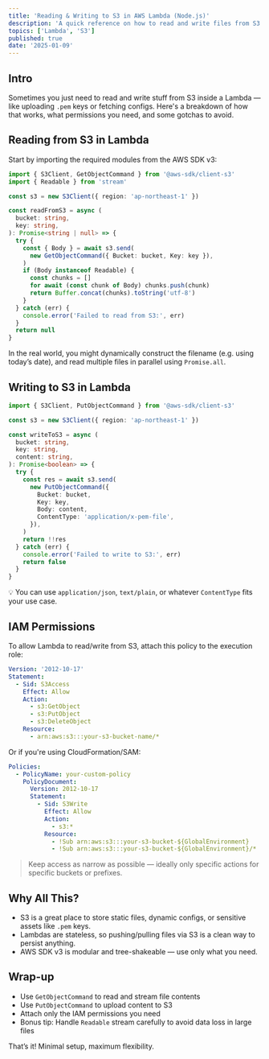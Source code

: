 ```yaml
---
title: 'Reading & Writing to S3 in AWS Lambda (Node.js)'
description: 'A quick reference on how to read and write files from S3 inside a Lambda function using the AWS SDK v3.'
topics: ['Lambda', 'S3']
published: true
date: '2025-01-09'
---
```


## Intro

Sometimes you just need to read and write stuff from S3 inside a Lambda — like uploading `.pem` keys or fetching configs. Here's a breakdown of how that works, what permissions you need, and some gotchas to avoid.

## Reading from S3 in Lambda

Start by importing the required modules from the AWS SDK v3:

```ts
import { S3Client, GetObjectCommand } from '@aws-sdk/client-s3'
import { Readable } from 'stream'

const s3 = new S3Client({ region: 'ap-northeast-1' })

const readFromS3 = async (
  bucket: string,
  key: string,
): Promise<string | null> => {
  try {
    const { Body } = await s3.send(
      new GetObjectCommand({ Bucket: bucket, Key: key }),
    )
    if (Body instanceof Readable) {
      const chunks = []
      for await (const chunk of Body) chunks.push(chunk)
      return Buffer.concat(chunks).toString('utf-8')
    }
  } catch (err) {
    console.error('Failed to read from S3:', err)
  }
  return null
}
```

In the real world, you might dynamically construct the filename (e.g. using today’s date), and read multiple files in parallel using `Promise.all`.

## Writing to S3 in Lambda

```ts
import { S3Client, PutObjectCommand } from '@aws-sdk/client-s3'

const s3 = new S3Client({ region: 'ap-northeast-1' })

const writeToS3 = async (
  bucket: string,
  key: string,
  content: string,
): Promise<boolean> => {
  try {
    const res = await s3.send(
      new PutObjectCommand({
        Bucket: bucket,
        Key: key,
        Body: content,
        ContentType: 'application/x-pem-file',
      }),
    )
    return !!res
  } catch (err) {
    console.error('Failed to write to S3:', err)
    return false
  }
}
```

💡 You can use `application/json`, `text/plain`, or whatever `ContentType` fits your use case.

## IAM Permissions

To allow Lambda to read/write from S3, attach this policy to the execution role:

```yaml
Version: '2012-10-17'
Statement:
  - Sid: S3Access
    Effect: Allow
    Action:
      - s3:GetObject
      - s3:PutObject
      - s3:DeleteObject
    Resource:
      - arn:aws:s3:::your-s3-bucket-name/*
```

Or if you're using CloudFormation/SAM:

```yaml
Policies:
  - PolicyName: your-custom-policy
    PolicyDocument:
      Version: 2012-10-17
      Statement:
        - Sid: S3Write
          Effect: Allow
          Action:
            - s3:*
          Resource:
            - !Sub arn:aws:s3:::your-s3-bucket-${GlobalEnvironment}
            - !Sub arn:aws:s3:::your-s3-bucket-${GlobalEnvironment}/*
```

> Keep access as narrow as possible — ideally only specific actions for specific buckets or prefixes.

## Why All This?

- S3 is a great place to store static files, dynamic configs, or sensitive assets like `.pem` keys.
- Lambdas are stateless, so pushing/pulling files via S3 is a clean way to persist anything.
- AWS SDK v3 is modular and tree-shakeable — use only what you need.

## Wrap-up

- Use `GetObjectCommand` to read and stream file contents
- Use `PutObjectCommand` to upload content to S3
- Attach only the IAM permissions you need
- Bonus tip: Handle `Readable` stream carefully to avoid data loss in large files

That’s it! Minimal setup, maximum flexibility.
